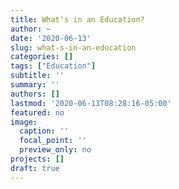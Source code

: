 ```yaml
---
title: What's in an Education?
author: ~
date: '2020-06-13'
slug: what-s-in-an-education
categories: []
tags: ["Education"]
subtitle: ''
summary: ''
authors: []
lastmod: '2020-06-13T08:28:16-05:00'
featured: no
image:
  caption: ''
  focal_point: ''
  preview_only: no
projects: []
draft: true
---
```


